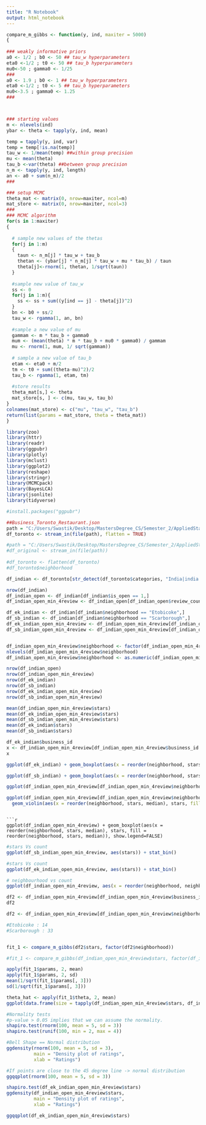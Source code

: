 ```yaml
---
title: "R Notebook"
output: html_notebook
---
```


```r
compare_m_gibbs <- function(y, ind, maxiter = 5000)
{
  
### weakly informative priors
a0 <- 1/2 ; b0 <- 50 ## tau_w hyperparameters
eta0 <-1/2 ; t0 <- 50 ## tau_b hyperparameters
mu0<-50 ; gamma0 <- 1/25
###
a0 <- 1.9 ; b0 <- 1 ## tau_w hyperparameters
eta0 <-1/2 ; t0 <- 5 ## tau_b hyperparameters
mu0<-3.5 ; gamma0 <- 1.25
###



### starting values
m <- nlevels(ind)
ybar <- theta <- tapply(y, ind, mean)

temp = tapply(y, ind, var)
temp = temp[!is.na(temp)]
tau_w <- 1/mean(temp) ##within group precision
mu <- mean(theta)
tau_b <-var(theta) ##between group precision
n_m <- tapply(y, ind, length)
an <- a0 + sum(n_m)/2
###

### setup MCMC
theta_mat <- matrix(0, nrow=maxiter, ncol=m)
mat_store <- matrix(0, nrow=maxiter, ncol=3)
###
### MCMC algorithm
for(s in 1:maxiter) 
{
  
  # sample new values of the thetas
  for(j in 1:m) 
  {
    taun <- n_m[j] * tau_w + tau_b
    thetan <- (ybar[j] * n_m[j] * tau_w + mu * tau_b) / taun
    theta[j]<-rnorm(1, thetan, 1/sqrt(taun))
  }
  
  #sample new value of tau_w
  ss <- 0
  for(j in 1:m){
    ss <- ss + sum((y[ind == j] - theta[j])^2)
  }
  bn <- b0 + ss/2
  tau_w <- rgamma(1, an, bn)
  
  #sample a new value of mu
  gammam <- m * tau_b + gamma0
  mum <- (mean(theta) * m * tau_b + mu0 * gamma0) / gammam
  mu <- rnorm(1, mum, 1/ sqrt(gammam)) 
  
  # sample a new value of tau_b
  etam <- eta0 + m/2
  tm <- t0 + sum((theta-mu)^2)/2
  tau_b <- rgamma(1, etam, tm)
  
  #store results
  theta_mat[s,] <- theta
  mat_store[s, ] <- c(mu, tau_w, tau_b)
}
colnames(mat_store) <- c("mu", "tau_w", "tau_b")
return(list(params = mat_store, theta = theta_mat))
}
```

```r
library(zoo)
library(httr)
library(readr)
library(ggpubr)
library(plotly)
library(mclust)
library(ggplot2)
library(reshape)
library(stringr)
library(MCMCpack)
library(BayesLCA)
library(jsonlite)
library(tidyverse)

#install.packages("ggpubr")
```

```r

##Business_Toronto_Restaurant.json
path = "C:/Users/Swastik/Desktop/MastersDegree_CS/Semester_2/AppliedStatisticalModelling/ass_2/data/Business_Toronto_Restaurant.json"
df_toronto <- stream_in(file(path), flatten = TRUE)

#path = "C:/Users/Swastik/Desktop/MastersDegree_CS/Semester_2/AppliedStatisticalModelling/ass_2/data/_all/business.json"
#df_original <- stream_in(file(path))
 
#df_toronto <- flatten(df_toronto)
#df_toronto$neighborhood

```


```r

df_indian <- df_toronto[str_detect(df_toronto$categories, "India|india|INDIA"),] 

nrow(df_indian)
df_indian_open <- df_indian[df_indian$is_open == 1,]
df_indian_open_min_4review <- df_indian_open[df_indian_open$review_count > 3,]

df_ek_indian <- df_indian[df_indian$neighborhood == "Etobicoke",]
df_sb_indian <- df_indian[df_indian$neighborhood == "Scarborough",]
df_ek_indian_open_min_4review <- df_indian_open_min_4review[df_indian_open_min_4review$neighborhood == "Etobicoke",]
df_sb_indian_open_min_4review <- df_indian_open_min_4review[df_indian_open_min_4review$neighborhood == "Scarborough",]


df_indian_open_min_4review$neighborhood <- factor(df_indian_open_min_4review$neighborhood)
nlevels(df_indian_open_min_4review$neighborhood)
df_indian_open_min_4review$neighborhood <- as.numeric(df_indian_open_min_4review$neighborhood)

nrow(df_indian_open)
nrow(df_indian_open_min_4review)
nrow(df_ek_indian)
nrow(df_sb_indian)
nrow(df_ek_indian_open_min_4review)
nrow(df_sb_indian_open_min_4review)

mean(df_indian_open_min_4review$stars)
mean(df_ek_indian_open_min_4review$stars)
mean(df_sb_indian_open_min_4review$stars)
mean(df_ek_indian$stars)
mean(df_sb_indian$stars)
```

```r
df_ek_indian$business_id
x <- df_indian_open_min_4review[df_indian_open_min_4review$business_id == "ZPhQyUO9MY5xNEcTqZOrTQ",]
x
```

```r
ggplot(df_ek_indian) + geom_boxplot(aes(x = reorder(neighborhood, stars, median), stars, fill = reorder(neighborhood, stars, median)), show.legend=TRUE)
```
```r
ggplot(df_sb_indian) + geom_boxplot(aes(x = reorder(neighborhood, stars, median), stars, fill = reorder(neighborhood, stars, median)), show.legend=TRUE)
```

```r
ggplot(df_indian_open_min_4review[df_indian_open_min_4review$neighborhood == 14 | df_indian_open_min_4review$neighborhood == 33,]) + geom_boxplot(aes(x = reorder(neighborhood, stars, median), stars, fill = reorder(neighborhood, stars, median)), show.legend=FALSE)
```


```r
ggplot(df_indian_open_min_4review[df_indian_open_min_4review$neighborhood == 33|df_indian_open_min_4review$neighborhood == 14,], aes(x = neighborhood, y = stars)) + 
  geom_violin(aes(x = reorder(neighborhood, stars, median), stars, fill = reorder(neighborhood, stars, median)), show.legend = FALSE)
```
```

```r
ggplot(df_indian_open_min_4review) + geom_boxplot(aes(x = reorder(neighborhood, stars, median), stars, fill = reorder(neighborhood, stars, median)), show.legend=FALSE)
```

```r
#stars Vs count 
ggplot(df_sb_indian_open_min_4review, aes(stars)) + stat_bin()

```

```r
#stars Vs count 
ggplot(df_ek_indian_open_min_4review, aes(stars)) + stat_bin()

```


```r

# neighbourhood vs count
ggplot(df_indian_open_min_4review, aes(x = reorder(neighborhood, neighborhood, length))) + stat_count()
```
 

```r
df2 <- df_indian_open_min_4review[df_indian_open_min_4review$business_id %in% c("OGSWuGLLW_8TBmQ_wWhdEQ","YLeAUkFFJri_21uTkyrVFg"),]
df2

```

```r
df2 <- df_indian_open_min_4review[df_indian_open_min_4review$neighborhood %in% c(14,33),]

#Etobicoke : 14
#Scarborough : 33


fit_1 <- compare_m_gibbs(df2$stars, factor(df2$neighborhood))

#fit_1 <- compare_m_gibbs(df_indian_open_min_4review$stars, factor(df_indian_open_min_4review$neighborhood))

apply(fit_1$params, 2, mean)
apply(fit_1$params, 2, sd)
mean(1/sqrt(fit_1$params[, 3]))
sd(1/sqrt(fit_1$params[, 3]))

theta_hat <- apply(fit_1$theta, 2, mean)
ggplot(data.frame(size = tapply(df_indian_open_min_4review$stars, df_indian_open_min_4review$neighborhood, length), theta_hat = theta_hat), aes(size, theta_hat)) + geom_point()
```


```r
#Normality tests
#p-value > 0.05 implies that we can assume the normality.
shapiro.test(rnorm(100, mean = 5, sd = 3))
shapiro.test(runif(100, min = 2, max = 4))

#Bell Shape == Normal distribution
ggdensity(rnorm(100, mean = 5, sd = 3), 
          main = "Density plot of ratings",
          xlab = "Ratings")

#If points are close to the 45 degree line -> normal distribution
ggqqplot(rnorm(100, mean = 5, sd = 3)) 

shapiro.test(df_ek_indian_open_min_4review$stars)
ggdensity(df_indian_open_min_4review$stars, 
          main = "Density plot of ratings",
          xlab = "Ratings")

ggqqplot(df_ek_indian_open_min_4review$stars)

```

